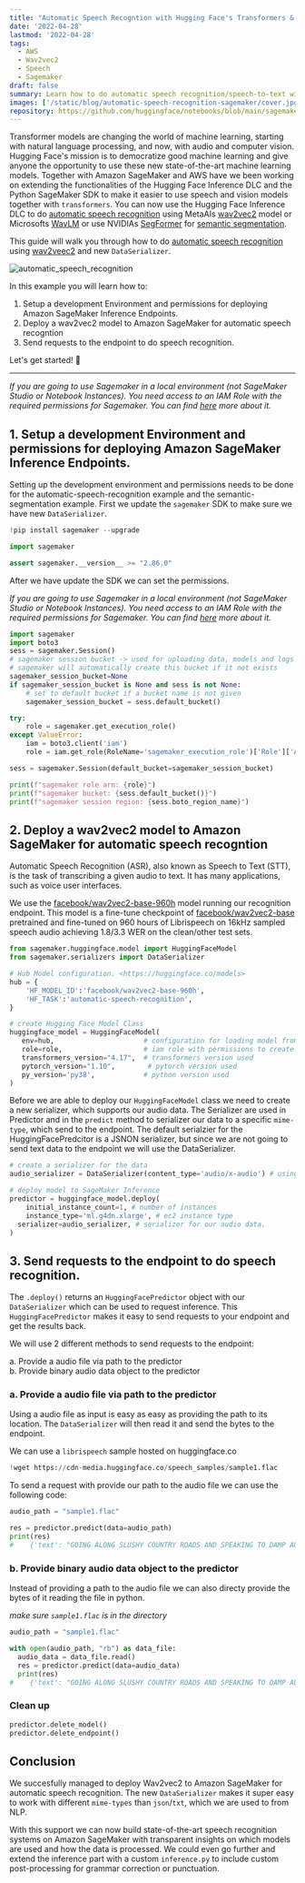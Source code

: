 ```yaml
---
title: "Automatic Speech Recogntion with Hugging Face's Transformers & Amazon SageMaker"
date: '2022-04-28'
lastmod: '2022-04-28'
tags:
  - AWS
  - Wav2vec2
  - Speech
  - Sagemaker
draft: false
summary: Learn how to do automatic speech recognition/speech-to-text with Hugging Face Transformers, Wav2vec2 and Amazon SageMaker.
images: ['/static/blog/automatic-speech-recognition-sagemaker/cover.jpg']
repository: https://github.com/huggingface/notebooks/blob/main/sagemaker/20_automatic_speech_recognition_inference/sagemaker-notebook.ipynb
---
```


Transformer models are changing the world of machine learning, starting with natural language processing, and now, with audio and computer vision. Hugging Face's mission is to democratize good machine learning and give anyone the opportunity to use these new state-of-the-art machine learning models.
Together with Amazon SageMaker and AWS have we been working on extending the functionalities of the Hugging Face Inference DLC and the Python SageMaker SDK to make it easier to use speech and vision models together with `transformers`.
You can now use the Hugging Face Inference DLC to do [automatic speech recognition](https://huggingface.co/tasks/automatic-speech-recognition) using MetaAIs [wav2vec2](https://arxiv.org/abs/2006.11477) model or Microsofts [WavLM](https://arxiv.org/abs/2110.13900) or use NVIDIAs [SegFormer](https://arxiv.org/abs/2105.15203) for [semantic segmentation](https://huggingface.co/tasks/image-segmentation).

This guide will walk you through how to do [automatic speech recognition](https://huggingface.co/tasks/automatic-speech-recognition) using [wav2veec2](https://huggingface.co/facebook/wav2vec2-base-960h) and new `DataSerializer`.

![automatic_speech_recognition](/static/blog/automatic-speech-recognition-sagemaker/automatic_speech_recognition.png)

In this example you will learn how to:

1. Setup a development Environment and permissions for deploying Amazon SageMaker Inference Endpoints.
2. Deploy a wav2vec2 model to Amazon SageMaker for automatic speech recogntion
3. Send requests to the endpoint to do speech recognition.

Let's get started! 🚀

---

_If you are going to use Sagemaker in a local environment (not SageMaker Studio or Notebook Instances). You need access to an IAM Role with the required permissions for Sagemaker. You can find [here](https://docs.aws.amazon.com/sagemaker/latest/dg/sagemaker-roles.html) more about it._

## 1. Setup a development Environment and permissions for deploying Amazon SageMaker Inference Endpoints.

Setting up the development environment and permissions needs to be done for the automatic-speech-recognition example and the semantic-segmentation example. First we update the `sagemaker` SDK to make sure we have new `DataSerializer`.

```python
!pip install sagemaker --upgrade

import sagemaker

assert sagemaker.__version__ >= "2.86.0"
```

After we have update the SDK we can set the permissions.

_If you are going to use Sagemaker in a local environment (not SageMaker Studio or Notebook Instances). You need access to an IAM Role with the required permissions for Sagemaker. You can find [here](https://docs.aws.amazon.com/sagemaker/latest/dg/sagemaker-roles.html) more about it._

```python
import sagemaker
import boto3
sess = sagemaker.Session()
# sagemaker session bucket -> used for uploading data, models and logs
# sagemaker will automatically create this bucket if it not exists
sagemaker_session_bucket=None
if sagemaker_session_bucket is None and sess is not None:
    # set to default bucket if a bucket name is not given
    sagemaker_session_bucket = sess.default_bucket()

try:
    role = sagemaker.get_execution_role()
except ValueError:
    iam = boto3.client('iam')
    role = iam.get_role(RoleName='sagemaker_execution_role')['Role']['Arn']

sess = sagemaker.Session(default_bucket=sagemaker_session_bucket)

print(f"sagemaker role arn: {role}")
print(f"sagemaker bucket: {sess.default_bucket()}")
print(f"sagemaker session region: {sess.boto_region_name}")
```

## 2. Deploy a wav2vec2 model to Amazon SageMaker for automatic speech recogntion

Automatic Speech Recognition (ASR), also known as Speech to Text (STT), is the task of transcribing a given audio to text. It has many applications, such as voice user interfaces.

We use the [facebook/wav2vec2-base-960h](https://huggingface.co/facebook/wav2vec2-base-960h) model running our recognition endpoint. This model is a fine-tune checkpoint of [facebook/wav2vec2-base](https://huggingface.co/facebook/wav2vec2-base) pretrained and fine-tuned on 960 hours of Librispeech on 16kHz sampled speech audio achieving 1.8/3.3 WER on the clean/other test sets.

```python
from sagemaker.huggingface.model import HuggingFaceModel
from sagemaker.serializers import DataSerializer

# Hub Model configuration. <https://huggingface.co/models>
hub = {
    'HF_MODEL_ID':'facebook/wav2vec2-base-960h',
    'HF_TASK':'automatic-speech-recognition',
}

# create Hugging Face Model Class
huggingface_model = HuggingFaceModel(
   env=hub,                      # configuration for loading model from Hub
   role=role,                    # iam role with permissions to create an Endpoint
   transformers_version="4.17",  # transformers version used
   pytorch_version="1.10",        # pytorch version used
   py_version='py38',            # python version used
)

```

Before we are able to deploy our `HuggingFaceModel` class we need to create a new serializer, which supports our audio data. The Serializer are used in Predictor and in the `predict` method to serializer our data to a specific `mime-type`, which send to the endpoint. The default serialzier for the HuggingFacePredcitor is a JSNON serializer, but since we are not going to send text data to the endpoint we will use the DataSerializer.

```python
# create a serializer for the data
audio_serializer = DataSerializer(content_type='audio/x-audio') # using x-audio to support multiple audio formats

# deploy model to SageMaker Inference
predictor = huggingface_model.deploy(
	initial_instance_count=1, # number of instances
	instance_type='ml.g4dn.xlarge', # ec2 instance type
  serializer=audio_serializer, # serializer for our audio data.
)
```

## 3. Send requests to the endpoint to do speech recognition.

The `.deploy()` returns an `HuggingFacePredictor` object with our `DataSerializer` which can be used to request inference. This `HuggingFacePredictor` makes it easy to send requests to your endpoint and get the results back.

We will use 2 different methods to send requests to the endpoint:

a. Provide a audio file via path to the predictor  
b. Provide binary audio data object to the predictor

### a. Provide a audio file via path to the predictor

Using a audio file as input is easy as easy as providing the path to its location. The `DataSerializer` will then read it and send the bytes to the endpoint.

We can use a `librispeech` sample hosted on huggingface.co

```python
!wget https://cdn-media.huggingface.co/speech_samples/sample1.flac
```

To send a request with provide our path to the audio file we can use the following code:

```python
audio_path = "sample1.flac"

res = predictor.predict(data=audio_path)
print(res)
#    {'text': "GOING ALONG SLUSHY COUNTRY ROADS AND SPEAKING TO DAMP AUDIENCES IN DRAUGHTY SCHOOL ROOMS DAY AFTER DAY FOR A FORTNIGHT HE'LL HAVE TO PUT IN AN APPEARANCE AT SOME PLACE OF WORSHIP ON SUNDAY MORNING AND HE CAN COME TO US IMMEDIATELY AFTERWARDS"}
```

### b. Provide binary audio data object to the predictor

Instead of providing a path to the audio file we can also directy provide the bytes of it reading the file in python.

_make sure `sample1.flac` is in the directory_

```python
audio_path = "sample1.flac"

with open(audio_path, "rb") as data_file:
  audio_data = data_file.read()
  res = predictor.predict(data=audio_data)
  print(res)
#    {'text': "GOING ALONG SLUSHY COUNTRY ROADS AND SPEAKING TO DAMP AUDIENCES IN DRAUGHTY SCHOOL ROOMS DAY AFTER DAY FOR A FORTNIGHT HE'LL HAVE TO PUT IN AN APPEARANCE AT SOME PLACE OF WORSHIP ON SUNDAY MORNING AND HE CAN COME TO US IMMEDIATELY AFTERWARDS"}
```

### Clean up

```python
predictor.delete_model()
predictor.delete_endpoint()
```

## Conclusion

We succesfully managed to deploy Wav2vec2 to Amazon SageMaker for automatic speech recognition. The new `DataSerializer` makes it super easy to work with different `mime-types` than `json`/`txt`, which we are used to from NLP.

With this support we can now build state-of-the-art speech recognition systems on Amazon SageMaker with transparent insights on which models are used and how the data is processed. We could even go further and extend the inference part with a custom `inference.py` to include custom post-processing for grammar correction or punctuation.
